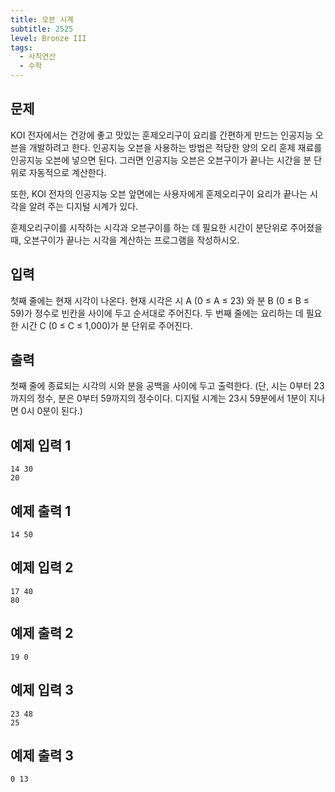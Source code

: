 ```yaml
---
title: 오븐 시계
subtitle: 2525
level: Bronze III
tags:
  - 사칙연산
  - 수학
---
```


## 문제

KOI 전자에서는 건강에 좋고 맛있는 훈제오리구이 요리를 간편하게 만드는 인공지능 오븐을 개발하려고 한다. 인공지능 오븐을 사용하는 방법은 적당한 양의 오리 훈제 재료를 인공지능 오븐에 넣으면 된다. 그러면 인공지능 오븐은 오븐구이가 끝나는 시간을 분 단위로 자동적으로 계산한다.

또한, KOI 전자의 인공지능 오븐 앞면에는 사용자에게 훈제오리구이 요리가 끝나는 시각을 알려 주는 디지털 시계가 있다.

훈제오리구이를 시작하는 시각과 오븐구이를 하는 데 필요한 시간이 분단위로 주어졌을 때, 오븐구이가 끝나는 시각을 계산하는 프로그램을 작성하시오.

## 입력

첫째 줄에는 현재 시각이 나온다. 현재 시각은 시 A (0 ≤ A ≤ 23) 와 분 B (0 ≤ B ≤ 59)가 정수로 빈칸을 사이에 두고 순서대로 주어진다. 두 번째 줄에는 요리하는 데 필요한 시간 C (0 ≤ C ≤ 1,000)가 분 단위로 주어진다.

## 출력

첫째 줄에 종료되는 시각의 시와 분을 공백을 사이에 두고 출력한다. (단, 시는 0부터 23까지의 정수, 분은 0부터 59까지의 정수이다. 디지털 시계는 23시 59분에서 1분이 지나면 0시 0분이 된다.)

## 예제 입력 1

```
14 30
20
```

## 예제 출력 1

```
14 50
```

## 예제 입력 2

```
17 40
80
```

## 예제 출력 2

```
19 0
```

## 예제 입력 3

```
23 48
25
```

## 예제 출력 3

```
0 13
```
